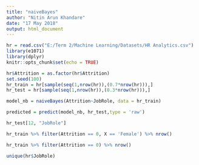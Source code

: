 ---
title: "naiveBayes"
author: "Nitin Arun Khandare"
date: "17 May 2018"
output: html_document
---

```{r setup, include=FALSE}
hr = read.csv("E:/Term 2/Machine Learning/Datasets/HR Analytics.csv")
library(e1071)
library(dplyr)
knitr::opts_chunk$set(echo = TRUE)
```

```{r}
hr$Attrition = as.factor(hr$Attrition)
set.seed(100)
hr_train = hr[sample(seq(1,nrow(hr)),(0.7*nrow(hr))),]
hr_test = hr[sample(seq(1,nrow(hr)),(0.3*nrow(hr))),]

model_nb = naiveBayes(Attrition~JobRole, data = hr_train)

predicted = predict(model_nb, hr_test,type = 'raw')

hr_test[12, "JobRole"]

```

```{r}
hr_train %>% filter(Attrition == 0, X == 'Female') %>% nrow()

hr_train %>% filter(Attrition == 0) %>% nrow()
```

```{r}
unique(hr$JobRole)
```

```{r}

```

